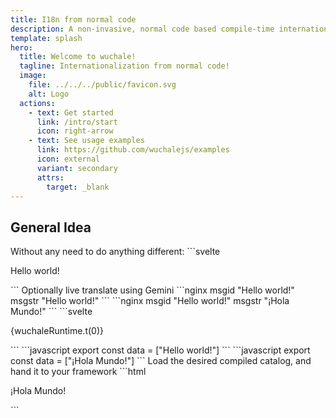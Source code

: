 ```yaml
---
title: I18n from normal code
description: A non-invasive, normal code based compile-time internationalization (i18n) toolkit.
template: splash
hero:
  title: Welcome to wuchale!
  tagline: Internationalization from normal code!
  image:
    file: ../../../public/favicon.svg
    alt: Logo
  actions:
    - text: Get started
      link: /intro/start
      icon: right-arrow
    - text: See usage examples
      link: https://github.com/wuchalejs/examples
      icon: external
      variant: secondary
      attrs:
        target: _blank
---
```



## General Idea

<CardGrid stagger>
	<Card title="Write normal code" icon="pencil">
        Without any need to do anything different:
        ```svelte
        <p>Hello world!</p>
        ```
	</Card>
	<Card title="Extract and translate (Gemini)" icon="add-document">
        Optionally live translate using Gemini
        <Tabs>
            <TabItem label="en.po">
                ```nginx
                msgid "Hello world!"
                msgstr "Hello world!"
                ```
            </TabItem>
            <TabItem label="es.po">
                ```nginx
                msgid "Hello world!"
                msgstr "¡Hola Mundo!"
                ```
            </TabItem>
        </Tabs>
	</Card>
	<Card title="Transform and compile catalogs" icon="setting">
        <Tabs>
            <TabItem label="Your code">
                ```svelte
                <p>{wuchaleRuntime.t(0)}</p>
                ```
            </TabItem>
            <TabItem label="en.compiled.js">
                ```javascript
                export const data = ["Hello world!"]
                ```
            </TabItem>
            <TabItem label="es.compiled.js">
                ```javascript
                export const data = ["¡Hola Mundo!"]
                ```
            </TabItem>
        </Tabs>
	</Card>
	<Card title="Render" icon="open-book">
        Load the desired compiled catalog, and hand it to your framework
        ```html
        <p>¡Hola Mundo!</p>
        ```
	</Card>
</CardGrid>

